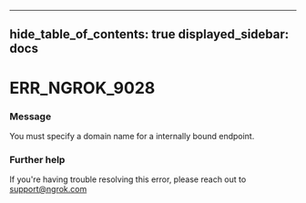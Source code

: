 

---
hide_table_of_contents: true
displayed_sidebar: docs
---


# ERR_NGROK_9028

### Message
You must specify a domain name for a internally bound endpoint.

<ErrorDetails error="err_ngrok_9028" />



### Further help
If you're having trouble resolving this error, please reach out to [support@ngrok.com](mailto:support@ngrok.com?subject=Help%20with%20ERR_NGROK_9028)


